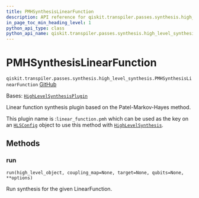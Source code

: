 ```yaml
---
title: PMHSynthesisLinearFunction
description: API reference for qiskit.transpiler.passes.synthesis.high_level_synthesis.PMHSynthesisLinearFunction
in_page_toc_min_heading_level: 1
python_api_type: class
python_api_name: qiskit.transpiler.passes.synthesis.high_level_synthesis.PMHSynthesisLinearFunction
---
```


# PMHSynthesisLinearFunction

<span id="qiskit.transpiler.passes.synthesis.high_level_synthesis.PMHSynthesisLinearFunction" />

`qiskit.transpiler.passes.synthesis.high_level_synthesis.PMHSynthesisLinearFunction` [GitHub](https://github.com/qiskit/qiskit/tree/stable/1.0/qiskit/transpiler/passes/synthesis/high_level_synthesis.py "view source code")

Bases: [`HighLevelSynthesisPlugin`](qiskit.transpiler.passes.synthesis.plugin.HighLevelSynthesisPlugin "qiskit.transpiler.passes.synthesis.plugin.HighLevelSynthesisPlugin")

Linear function synthesis plugin based on the Patel-Markov-Hayes method.

This plugin name is :`linear_function.pmh` which can be used as the key on an [`HLSConfig`](qiskit.transpiler.passes.HLSConfig "qiskit.transpiler.passes.synthesis.high_level_synthesis.HLSConfig") object to use this method with [`HighLevelSynthesis`](qiskit.transpiler.passes.HighLevelSynthesis "qiskit.transpiler.passes.synthesis.high_level_synthesis.HighLevelSynthesis").

## Methods

### run

<span id="qiskit.transpiler.passes.synthesis.high_level_synthesis.PMHSynthesisLinearFunction.run" />

`run(high_level_object, coupling_map=None, target=None, qubits=None, **options)`

Run synthesis for the given LinearFunction.


